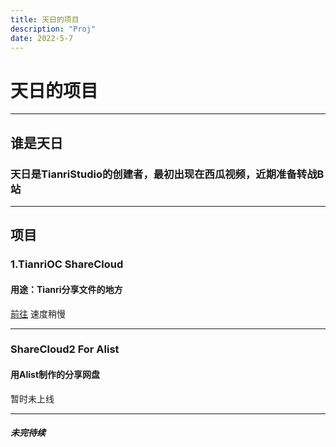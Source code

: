 ```yaml
---
title: 天日的项目
description: "Proj"
date: 2022-5-7
---
```


# 天日的项目
- - -
## 谁是天日
### 天日是TianriStudio的创建者，最初出现在西瓜视频，近期准备转战B站
- - -
## 项目
### 1.TianriOC ShareCloud
#### 用途：Tianri分享文件的地方
[前往](https://oc.tianrinb.ml/)
速度稍慢
- - -
### ShareCloud2 For Alist
#### 用Alist制作的分享网盘
暂时未上线
- - -
##### 未完待续
